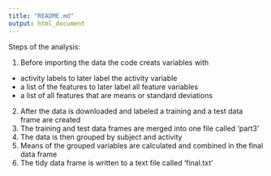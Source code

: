```yaml
---
title: "README.md"
output: html_document
---
```



Steps of the analysis:

1. Before importing the data the code creats variables with
- activity labels to later label the activity variable
- a list of the features to later label all feature variables
- a list of all features that are means or standard deviations
2. After the data is downloaded and labeled a training and a test data frame are created
3. The training and test data frames are merged into one file called 'part3'
4. The data is then grouped by subject and activity
5. Means of the grouped variables are calculated and combined in the final data frame
6. The tidy data frame is written to a text file called 'final.txt'